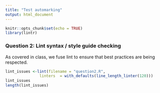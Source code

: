 ```yaml
---
title: "Test automarking"
output: html_document
---
```


```r
knitr::opts_chunk$set(echo = TRUE)
library(lintr)

```

### Question 2: Lint syntax / style guide checking

As covered in class, we fuse lint to ensure that best practices are being respected.

```r

lint_issues <-lint(filename = "question2.R",
	           linters  = with_defaults(line_length_linter(120)))
lint_issues
length(lint_issues)
```
